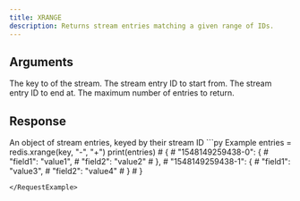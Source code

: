 ```yaml
---
title: XRANGE
description: Returns stream entries matching a given range of IDs.
---
```


## Arguments

<ParamField body="key" type="str" required>
  The key to of the stream.
</ParamField>

<ParamField body="start" type="str" required>
  The stream entry ID to start from.
</ParamField>

<ParamField body="end" type="str" required>
  The stream entry ID to end at.
</ParamField>

<ParamField body="count" type="integer">
  The maximum number of entries to return.
</ParamField>

## Response

<ResponseField type="Record<streamId, Record<field, value>>">
  An object of stream entries, keyed by their stream ID
</ResponseField>

<RequestExample>
```py Example
entries = redis.xrange(key, "-", "+")
print(entries)
# {
#   "1548149259438-0": {
#     "field1": "value1",
#     "field2": "value2"
#   },
#   "1548149259438-1": {
#     "field1": "value3",
#     "field2": "value4"
#   }
# }

```
</RequestExample>


